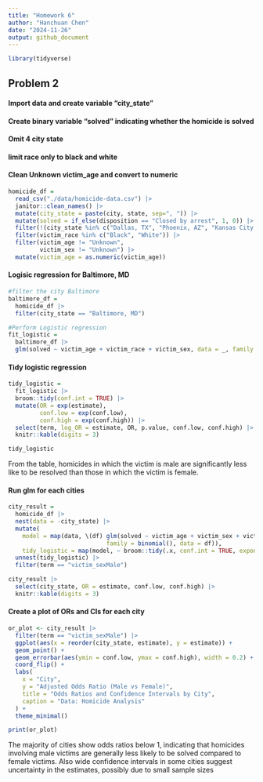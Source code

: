 ```yaml
---
title: "Homework 6"
author: "Hanchuan Chen"
date: "2024-11-26"
output: github_document
---
```


```r
library(tidyverse)
```

## Problem 2

#### Import data and create variable "city_state"
#### Create binary variable "solved" indicating whether the homicide is solved
#### Omit 4 city state
#### limit race only to black and white
#### Clean Unknown victim_age and convert to numeric
```r
homicide_df = 
  read_csv("./data/homicide-data.csv") |> 
  janitor::clean_names() |> 
  mutate(city_state = paste(city, state, sep=", ")) |> 
  mutate(solved = if_else(disposition == "Closed by arrest", 1, 0)) |> 
  filter(!(city_state %in% c("Dallas, TX", "Phoenix, AZ", "Kansas City, MO", "Tulsa, AL"))) |> 
  filter(victim_race %in% c("Black", "White")) |> 
  filter(victim_age != "Unknown",
         victim_sex != "Unknown") |> 
  mutate(victim_age = as.numeric(victim_age))
```

#### Logisic regression for Baltimore, MD
```r
#filter the city Baltimore
baltimore_df = 
  homicide_df |> 
  filter(city_state == "Baltimore, MD")

#Perform Logistic regression
fit_logistic = 
  baltimore_df |> 
  glm(solved ~ victim_age + victim_race + victim_sex, data = _, family = binomial())
```

#### Tidy logistic regression
```r
tidy_logistic = 
  fit_logistic |> 
  broom::tidy(conf.int = TRUE) |> 
  mutate(OR = exp(estimate),
         conf.low = exp(conf.low),
         conf.high = exp(conf.high)) |>
  select(term, log_OR = estimate, OR, p.value, conf.low, conf.high) |> 
  knitr::kable(digits = 3)

tidy_logistic
```

From the table, homicides in which the victim is male are significantly less like to be resolved than those in which the victim is female.

#### Run glm for each cities
```r
city_result = 
  homicide_df |> 
  nest(data = -city_state) |> 
  mutate(
    model = map(data, \(df) glm(solved ~ victim_age + victim_sex + victim_race,
                            family = binomial(), data = df)),
    tidy_logistic = map(model, ~ broom::tidy(.x, conf.int = TRUE, exponentiate = TRUE))) |> 
  unnest(tidy_logistic) |> 
  filter(term == "victim_sexMale")

city_result |> 
  select(city_state, OR = estimate, conf.low, conf.high) |> 
  knitr::kable(digits = 3)
```

#### Create a plot of ORs and CIs for each city
```r
or_plot <- city_result |> 
  filter(term == "victim_sexMale") |>  
  ggplot(aes(x = reorder(city_state, estimate), y = estimate)) + 
  geom_point() +  
  geom_errorbar(aes(ymin = conf.low, ymax = conf.high), width = 0.2) +  
  coord_flip() +  
  labs(
    x = "City",
    y = "Adjusted Odds Ratio (Male vs Female)",
    title = "Odds Ratios and Confidence Intervals by City",
    caption = "Data: Homicide Analysis"
  ) +
  theme_minimal()

print(or_plot)
```

The majority of cities show odds ratios below 1, indicating that homicides involving male victims are generally less likely to be solved compared to female victims. Also wide confidence intervals in some cities suggest uncertainty in the estimates, possibly due to small sample sizes














